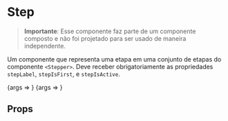 
<Meta title="Atoms/Step" component={Step} />

# Step

> **Importante**: Esse componente faz parte de um componente composto e não foi projetado para ser usado de maneira independente.

Um componente que representa uma etapa em uma conjunto de etapas do componente `<Stepper>`. Deve receber obrigatoriamente as propriedades `stepLabel`, `stepIsFirst`, e `stepIsActive`.

<Canvas>
    <Story name="Step (Não-ativo)" args={{ stepLabel: "Confirmação de pagamento", stepIsActive: false }}>
        {args => <Step {...args} />}
    </Story>
</Canvas>

<Canvas>
    <Story name="Step (Ativo)" args={{ stepLabel: "Confirmação de pagamento", stepIsActive: true }}>
        {args => <Step {...args} />}
    </Story>
</Canvas>

## Props

<ArgsTable of={Step} />



